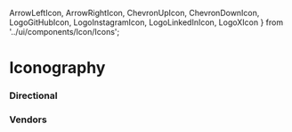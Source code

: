 
  ArrowLeftIcon,
  ArrowRightIcon,
  ChevronUpIcon,
  ChevronDownIcon,
  LogoGitHubIcon,
  LogoInstagramIcon,
  LogoLinkedInIcon,
  LogoXIcon
} from '../ui/components/Icon/Icons';


<Meta title="Components 🔋 / Icons 🧩 / Iconography" />

# Iconography

### Directional

<IconGallery>
  <IconItem name="ArrowLeft">
    <Icon source={ArrowLeftIcon} />
  </IconItem>
  <IconItem name="ArrowRight">
    <Icon source={ArrowRightIcon} />
  </IconItem>
  <IconItem name="ChevronUp">
    <Icon source={ChevronUpIcon} />
  </IconItem>
  <IconItem name="ChevronDown">
    <Icon source={ChevronDownIcon} />
  </IconItem>

</IconGallery>

### Vendors

<IconGallery>
  <IconItem name="LogoInstagram">
    <Icon source={LogoInstagramIcon} />
  </IconItem>
  <IconItem name="LogoGitHub">
    <Icon source={LogoGitHubIcon} />
  </IconItem>
  <IconItem name="LogoX">
    <Icon source={LogoXIcon} />
  </IconItem>
  <IconItem name="LogoLinkedIn">
    <Icon source={LogoLinkedInIcon} />
  </IconItem>
</IconGallery>
